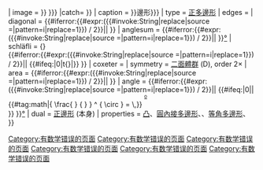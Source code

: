 <includeonly><onlyinclude>
{{Polygonbox
| name       = 正{{#switch:{{{edges}}}
|3=三角形
|4=方形
|{{整數轉中文|num={{{edges|0}}}}}邊形}}
| image      = {{TryError
|{{{image|{{Infobox polygon/images|edge={{#expr:({{{edges|i}}})*1}} }} }}}
|catch=[[Category:有数学错误的页面]]{{Error|錯誤：找出「正{{{edges|空白}}}邊形」的圖像時發生錯誤。}} }}
| caption    = {{{caption|一個正{{整數轉中文|num={{{edges|0}}}}}邊形}}}
| type       = [[正多邊形]]
| edges      =  {{{edges}}}
| diagonal   =    {{#iferror:{{#expr:({{#invoke:String|replace|source ={{{edges|i}}}|pattern=i|replace=1}}) / 2}}|[[Category:有数学错误的页面]]{{Error|錯誤：無法對「{{{edges|空白}}}」進行運算}}| {{複變運算| ( ({{{edges|1}}}) * ( {{{edges|1}}} -3) ) / 2}} }}
| anglesum   =  {{#iferror:{{#expr:({{#invoke:String|replace|source ={{{edges|i}}}|pattern=i|replace=1}}) / 2}}|[[Category:有数学错误的页面]]{{Error|錯誤：無法對「{{{edges|空白}}}」進行運算}}| {{複變運算| ( 180 * ( {{{edges|1}}} - 2 ) )}} }}[[角度|°]]
| schläfli   =  &#123;{{{edges}}}&#125;<br/>{{#iferror:{{#expr:({{#invoke:String|replace|source ={{{edges|i}}}|pattern=i|replace=1}}) / 2}}|[[Category:有数学错误的页面]]{{Error|錯誤：無法對「{{{edges|空白}}}」進行運算}}| {{#ifeq:{{複變運算| ({{{edges|3}}}) % 2}}|0|t&#123;{{複變運算| ({{{edges|3}}}) / 2 }}&#125;|}} }}
| coxeter    =  {{{C-D diagram|}}}
| symmetry  = [[二面體群]] (D<sub>{{{edges}}}</sub>), order 2×{{{edges}}}
| area       =  {{#iferror:{{#expr:({{#invoke:String|replace|source ={{{edges|i}}}|pattern=i|replace=1}}) / 2}}|[[Category:有数学错误的页面]]{{Error|錯誤：無法對「{{{edges|空白}}}」進行運算}}| {{Infobox polygon/angle calculate|edges={{{edges|3}}}|area=true}} }}
| angle      =  {{#iferror:{{#expr:({{#invoke:String|replace|source ={{{edges|i}}}|pattern=i|replace=1}}) / 2}}|[[Category:有数学错误的页面]]{{Error|錯誤：無法對「{{{edges|空白}}}」進行運算}}| {{#ifeq:{{複變運算|360 % ({{{edges|7}}})}}|0||{{#tag:math|{ \frac{ {{複變運算| ( 180 * ( {{{edges|7}}} - 2 ) )}} } { {{{edges|7}}} }  } ^ { \circ } = \,}}{{Infobox polygon/angle calculate|edges = {{{edges|7}}}|angle=true}}&#32;<sup><sup><sup><sup><big><big>[[角度|o]]</big></big></sup></sup></sup></sup><br/>}}{{複變運算| 180 - ( 360 / ({{{edges|7}}}) )}} }}[[角度|°]]
| dual       = [[#正多邊形|正{{整數轉中文|num={{{edges|0}}}}}邊形]] (本身)
| properties = [[凸集|凸]]、[[外接圓|圓內接多邊形]]、{{link-en|等邊多邊形|Equilateral polygon}}、[[等角多邊形]]、{{link-en|isotoxal figure}}
}}</onlyinclude></includeonly><noinclude>{{Documentation}}
<!-- 請將模板的分類與跨語言連結增加在 /doc 子頁面 -->
</noinclude>